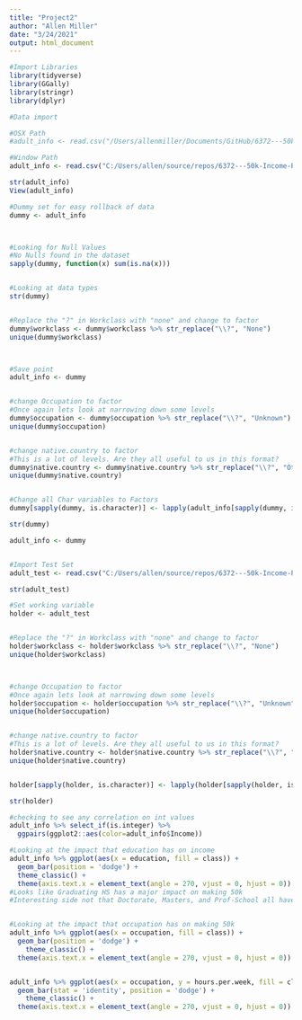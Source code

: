 ```yaml
---
title: "Project2"
author: "Allen Miller"
date: "3/24/2021"
output: html_document
---
```


```r
#Import Libraries
library(tidyverse)
library(GGally)
library(stringr)
library(dplyr)

```


```r
#Data import

#OSX Path
#adult_info <- read.csv("/Users/allenmiller/Documents/GitHub/6372---50k-Income-Predictor/Data/adult.data.csv", header = TRUE)

#Window Path
adult_info <- read.csv("C:/Users/allen/source/repos/6372---50k-Income-Predictor/Data/adult.data.csv", header = TRUE)

str(adult_info)
View(adult_info)

#Dummy set for easy rollback of data
dummy <- adult_info



#Looking for Null Values
#No Nulls found in the dataset
sapply(dummy, function(x) sum(is.na(x)))


#Looking at data types
str(dummy)


#Replace the "?" in Workclass with "none" and change to factor
dummy$workclass <- dummy$workclass %>% str_replace("\\?", "None")
unique(dummy$workclass)



#Save point
adult_info <- dummy


#change Occupation to factor
#Once again lets look at narrowing down some levels
dummy$occupation <- dummy$occupation %>% str_replace("\\?", "Unknown")
unique(dummy$occupation)


#change native.country to factor
#This is a lot of levels. Are they all useful to us in this format?
dummy$native.country <- dummy$native.country %>% str_replace("\\?", "Other")
unique(dummy$native.country)


#Change all Char variables to Factors
dummy[sapply(dummy, is.character)] <- lapply(adult_info[sapply(dummy, is.character)], as.factor)

str(dummy)

adult_info <- dummy



```


```r
#Import Test Set
adult_test <- read.csv("C:/Users/allen/source/repos/6372---50k-Income-Predictor/Data/adult.test.csv", header = TRUE)

str(adult_test)

#Set working variable
holder <- adult_test


#Replace the "?" in Workclass with "none" and change to factor
holder$workclass <- holder$workclass %>% str_replace("\\?", "None")
unique(holder$workclass)



#change Occupation to factor
#Once again lets look at narrowing down some levels
holder$occupation <- holder$occupation %>% str_replace("\\?", "Unknown")
unique(holder$occupation)


#change native.country to factor
#This is a lot of levels. Are they all useful to us in this format?
holder$native.country <- holder$native.country %>% str_replace("\\?", "Other")
unique(holder$native.country)


holder[sapply(holder, is.character)] <- lapply(holder[sapply(holder, is.character)], as.factor)

str(holder)

```

```r
#checking to see any correlation on int values
adult_info %>% select_if(is.integer) %>% 
  ggpairs(ggplot2::aes(color=adult_info$Income))

#Looking at the impact that education has on income
adult_info %>% ggplot(aes(x = education, fill = class)) +
  geom_bar(position = 'dodge') + 
  theme_classic() + 
  theme(axis.text.x = element_text(angle = 270, vjust = 0, hjust = 0))
#Looks like Graduating HS has a major impact on making 50k
#Interesting side not that Doctorate, Masters, and Prof-School all have more adults making 50k than less than 50k


#Looking at the impact that occupation has on making 50k
adult_info %>% ggplot(aes(x = occupation, fill = class)) +
  geom_bar(position = 'dodge') +
    theme_classic() + 
  theme(axis.text.x = element_text(angle = 270, vjust = 0, hjust = 0))


adult_info %>% ggplot(aes(x = occupation, y = hours.per.week, fill = class)) +
  geom_bar(stat = 'identity', position = 'dodge') +
    theme_classic() + 
  theme(axis.text.x = element_text(angle = 270, vjust = 0, hjust = 0))


```